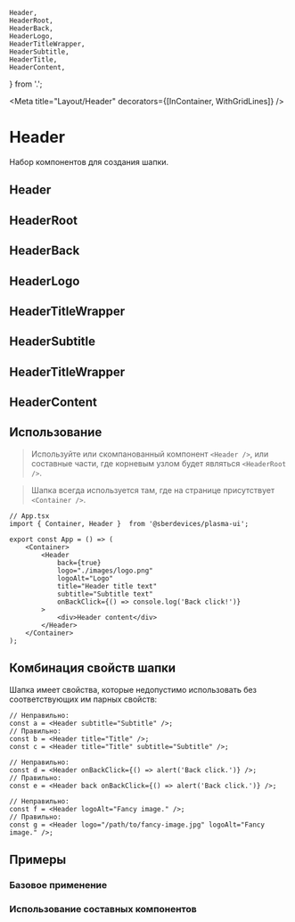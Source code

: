 


    Header,
    HeaderRoot,
    HeaderBack,
    HeaderLogo,
    HeaderTitleWrapper,
    HeaderSubtitle,
    HeaderTitle,
    HeaderContent,
} from '.';

<Meta title="Layout/Header" decorators={[InContainer, WithGridLines]} />

# Header
Набор компонентов для создания шапки.

## Header
<Description of={Header} />
<ArgsTable of={Header} />

## HeaderRoot
<Description of={HeaderRoot} />

## HeaderBack
<Description of={HeaderBack} />
<ArgsTable of={HeaderBack} exclude={["theme", "as"]} />

## HeaderLogo
<Description of={HeaderLogo} />
<ArgsTable of={HeaderLogo} exclude={["theme", "forwardedAs", "as"]} />

## HeaderTitleWrapper
<Description of={HeaderTitleWrapper} />

## HeaderSubtitle
<Description of={HeaderSubtitle} />

## HeaderTitleWrapper
<Description of={HeaderTitle} />

## HeaderContent
<Description of={HeaderContent} />

## Использование
> Используйте или скомпанованный компонент ``<Header />``,
или составные части, где корневым узлом будет являться ``<HeaderRoot />``.

> Шапка всегда используется там, где на странице присутствует ``<Container />``.

```tsx
// App.tsx
import { Container, Header }  from '@sberdevices/plasma-ui';

export const App = () => (
    <Container>
        <Header
            back={true}
            logo="./images/logo.png"
            logoAlt="Logo"
            title="Header title text"
            subtitle="Subtitle text"
            onBackClick={() => console.log('Back click!')}
        >
            <div>Header content</div>
        </Header>
    </Container>
);
```

## Комбинация свойств шапки
Шапка имеет свойства, которые недопустимо использовать без соответствующих им парных свойств:

```tsx
// Неправильно:
const a = <Header subtitle="Subtitle" />;
// Правильно:
const b = <Header title="Title" />;
const c = <Header title="Title" subtitle="Subtitle" />;

// Неправильно:
const d = <Header onBackClick={() => alert('Back click.')} />;
// Правильно:
const e = <Header back onBackClick={() => alert('Back click.')} />;

// Неправильно:
const f = <Header logoAlt="Fancy image." />;
// Правильно:
const g = <Header logo="/path/to/fancy-image.jpg" logoAlt="Fancy image." />;
```

## Примеры

### Базовое применение
<Canvas>
    <Story name="Default" story={stories.Default} />
</Canvas>

### Использование составных компонентов
<Canvas>
    <Story name="CustomAssembly" story={stories.CustomAssembly} />
</Canvas>
